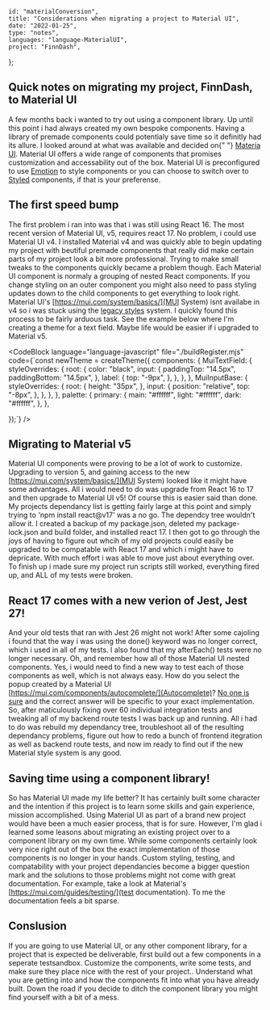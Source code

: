 
    id: "materialConversion",
    title: "Considerations when migrating a project to Material UI",
    date: "2022-01-25",
    type: "notes",
    languages: "language-MaterialUI",
    project: "FinnDash",
};

## Quick notes on migrating my project, FinnDash, to Material UI

A few months back i wanted to try out using a component library. Up until this point i had always created my own bespoke components. Having a
library of premade components could potentialy save time so it definitly had its allure. I looked around at what was available and decided on{" "}
[Materia UI](https://mui.com/). Material UI offers a wide range of components that promises customization and accessability out of the box. Material UI is
preconfigured to use [Emotion](https://emotion.sh/docs/introduction) to style components or you can choose to switch over to [Styled](https://styled-components.com/) components, if that is your preferense.

## The first speed bump

The first problem i ran into was that i was still using React 16. The most recent version of Material UI, v5, requires react 17. No problem, i
could use Material UI v4. I installed Material v4 and was quickly able to begin updating my project with beutiful premade components that really
did make certain parts of my project look a bit more professional. Trying to make small tweaks to the components quickly became a problem
though. Each Material UI component is normaly a grouping of nested React components. If you change styling on an outer component you might also
need to pass styling updates down to the child components to get everything to look right. Material UI's [https://mui.com/system/basics/](MUI System) isnt availabe in v4 so i was
stuck using the [legacy styles](https://mui.com/styles/basics/) system. I quickly found this process to be fairly arduous task. See the example below where I'm creating a theme
for a text field. Maybe life would be easier if i upgraded to Material v5.

<CodeBlock language="language-javascript" file="./buildRegister.mjs" code={`const newTheme = createTheme({
    components: {
        MuiTextField: {
            styleOverrides: {
                root: {
                    color: "black",
                    input: {
                        paddingTop: "14.5px",
                        paddingBottom: "14.5px",
                    },
                    label: {
                        top: "-9px",
                    },
                },
            },
        },
        MuiInputBase: {
            styleOverrides: {
                root: {
                    height: "35px",
                },
                input: {
                    position: "relative",
                    top: "-8px",
                },
            },
        },
    },
    palette: {
        primary: {
            main: "#ffffff",
            light: "#ffffff",
            dark: "#ffffff",
        },
    },

});`} />

## Migrating to Material v5

Material UI components were proving to be a lot of work to customize. Upgrading to version 5, and gaining access to the new [https://mui.com/system/basics/](MUI System)
looked like
it might have some advantages. All i would need to do was upgrade from React 16 to 17 and then upgrade to Material UI v5! Of course this is
easier said than done. My projects dependancy list is getting fairly large at this point and simply trying to 'npm install react@v17' was a no
go. The dependcy tree wouldn't allow it. I created a backup of my package.json, deleted my package-lock.json and build folder, and installed
react 17. I then got to go through the joys of having to figure out whcih of my old projects could easily be upgraded to be compatable with
React 17 and which i might have to depricate. With much effort i was able to move just about everything over. To finish up i made sure my
project run scripts still worked, everything fired up, and ALL of my tests were broken.

## React 17 comes with a new verion of Jest, Jest 27!

And your old tests that ran with Jest 26 might not work! After some cajoling i found that the way i was using the done() keyword was no longer
correct, which i used in all of my tests. I also found that my afterEach() tests were no longer necessary. Oh, and remember how all of those
Material UI nested components. Yes, i would need to find a new way to test each of those components as well, which is not always easy. How do
you select the popup created by a Material UI [https://mui.com/components/autocomplete/](Autocomplete)? [No one is sure](https://stackoverflow.com/questions/60882089/how-to-test-material-ui-autocomplete-with-react-testing-library)
and the correct answer will be specific to your exact implementation. So,
after maticulously fixing over 60 individual integration tests and tweaking all of my backend route tests I was back up and running. All i had
to do was rebuild my dependancy tree, troubleshoot all of the resulting dependancy problems, figure out how to redo a bunch of frontend
itegration as well as backend route tests, and now im ready to find out if the new Material style system is any good.

## Saving time using a component library!

So has Material UI made my life better? It has certainly built some character and the intention if this project is to learn some skills and gain
experience, mission accomplished. Using Material UI as part of a brand new project would have been a much easier process, that is for sure.
However, I'm glad i learned some leasons about migrating an existing project over to a component library on my own time. While some components
certainly look very nice right out of the box the exact implementation of those components is no longer in your hands. Custom styling, testing,
and compatability with your project dependancies become a bigger question mark and the solutions to those problems might not come with great
documentation. For example, take a look at Material's [https://mui.com/guides/testing/](test documentation). To me the documentation feels a bit sparse.

## Conslusion

If you are going to use Material UI, or any other component library, for a project that is expected be deliverable, first build out a few
components in a seperate testsandbox. Customize the components, write some tests, and make sure they place nice with the rest of your project..
Understand what you are getting into and how the components fit into what you have already built. Down the road if you decide to ditch the
component library you might find yourself with a bit of a mess.
